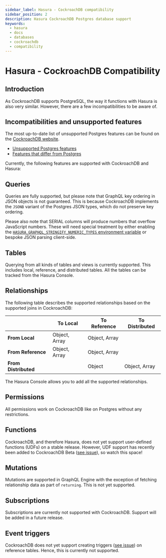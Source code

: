 ```yaml
---
sidebar_label: Hasura - CockroachDB compatibility
sidebar_position: 2
description: Hasura CockroachDB Postgres database support
keywords:
  - hasura
  - docs
  - databases
  - cockroachdb
  - compatibility
---
```


# Hasura - CockroachDB Compatibility

## Introduction

As CockroachDB supports PostgreSQL, the way it functions with Hasura is also very similar. However, there are a few
incompatibilities to be aware of.

## Incompatibilities and unsupported features

The most up-to-date list of unsupported Postgres features can be found on the
[CockroachDB website](https://www.cockroachlabs.com/docs/stable/postgresql-compatibility.html).

- [Unsupported Postgres features](https://www.cockroachlabs.com/docs/stable/postgresql-compatibility.html#unsupported-features)
- [Features that differ from Postgres](https://www.cockroachlabs.com/docs/stable/postgresql-compatibility.html#features-that-differ-from-postgresql)

Currently, the following features are supported with CockroachDB and Hasura:

## Queries

Queries are fully supported, but please note that GraphQL key ordering in JSON objects is not guaranteed. This is
because CockroachDB implements the `JSONB` variant of the Postgres JSON types, which do not preserve key ordering.

Please also note that SERIAL columns will produce numbers that overflow JavaScript numbers. These will need special
treatment by either enabling the
[`HASURA_GRAPHQL_STRINGIFY_NUMERIC_TYPES` environment variable](/deployment/graphql-engine-flags/reference.mdx) or
bespoke JSON parsing client-side.

## Tables

Querying from all kinds of tables and views is currently supported. This includes local, reference, and distributed
tables. All the tables can be tracked from the Hasura Console.

## Relationships

The following table describes the supported relationships based on the supported joins in CockroachDB:

|                      | To Local      | To Reference  | To Distributed |
| -------------------- | ------------- | ------------- | -------------- |
| **From Local**       | Object, Array | Object, Array |                |
| **From Reference**   | Object, Array | Object, Array |                |
| **From Distributed** |               | Object        | Object, Array  |

The Hasura Console allows you to add all the supported relationships.

## Permissions

All permissions work on CockroachDB like on Postgres without any restrictions.

## Functions

CockroachDB, and therefore Hasura, does not yet support user-defined functions (UDFs) on a stable release. However, UDF
support has recently been added to CockroachDB Beta
([see issue](https://github.com/cockroachdb/cockroach/issues/58356)), so watch this space!

## Mutations

Mutations are supported in GraphQL Engine with the exception of fetching relationship data as part of `returning`. This
is not yet supported.

## Subscriptions

Subscriptions are currently not supported with CockroachDB. Support will be added in a future release.

## Event triggers

CockroachDB does not yet support creating triggers ([see issue](https://github.com/cockroachdb/cockroach/issues/28296))
on reference tables. Hence, this is currently not supported.
